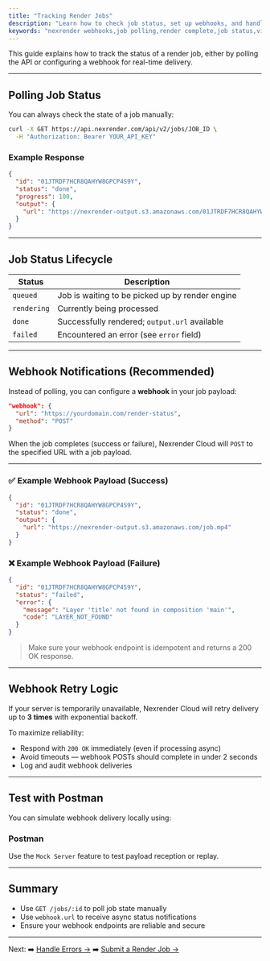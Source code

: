 ```yaml
---
title: "Tracking Render Jobs"
description: "Learn how to check job status, set up webhooks, and handle job completions."
keywords: "nexrender webhooks,job polling,render complete,job status,video automation events"
---
```


This guide explains how to track the status of a render job, either by polling the API or configuring a webhook for real-time delivery.

---

## Polling Job Status

You can always check the state of a job manually:

```bash
curl -X GET https://api.nexrender.com/api/v2/jobs/JOB_ID \
  -H "Authorization: Bearer YOUR_API_KEY"
```

### Example Response

```json
{
  "id": "01JTRDF7HCR8QAHYW8GPCP4S9Y",
  "status": "done",
  "progress": 100,
  "output": {
    "url": "https://nexrender-output.s3.amazonaws.com/01JTRDF7HCR8QAHYW8GPCP4S9Y.mp4"
  }
}
```

---

## Job Status Lifecycle

| Status      | Description                                     |
| ----------- | ----------------------------------------------- |
| `queued`    | Job is waiting to be picked up by render engine |
| `rendering` | Currently being processed                       |
| `done`      | Successfully rendered; `output.url` available   |
| `failed`    | Encountered an error (see `error` field)        |

---

## Webhook Notifications (Recommended)

Instead of polling, you can configure a **webhook** in your job payload:

```json
"webhook": {
  "url": "https://yourdomain.com/render-status",
  "method": "POST"
}
```

When the job completes (success or failure), Nexrender Cloud will `POST` to the specified URL with a job payload.

---

### ✅ Example Webhook Payload (Success)

```json
{
  "id": "01JTRDF7HCR8QAHYW8GPCP4S9Y",
  "status": "done",
  "output": {
    "url": "https://nexrender-output.s3.amazonaws.com/job.mp4"
  }
}
```

### ❌ Example Webhook Payload (Failure)

```json
{
  "id": "01JTRDF7HCR8QAHYW8GPCP4S9Y",
  "status": "failed",
  "error": {
    "message": "Layer 'title' not found in composition 'main'",
    "code": "LAYER_NOT_FOUND"
  }
}
```

> Make sure your webhook endpoint is idempotent and returns a 200 OK response.

---

## Webhook Retry Logic

If your server is temporarily unavailable, Nexrender Cloud will retry delivery up to **3 times** with exponential backoff.

To maximize reliability:

- Respond with `200 OK` immediately (even if processing async)
- Avoid timeouts — webhook POSTs should complete in under 2 seconds
- Log and audit webhook deliveries

---

## Test with Postman

You can simulate webhook delivery locally using:

### Postman

Use the `Mock Server` feature to test payload reception or replay.

---

## Summary

- Use `GET /jobs/:id` to poll job state manually
- Use `webhook.url` to receive async status notifications
- Ensure your webhook endpoints are reliable and secure

---

Next:
➡️ [Handle Errors →](../jobs/errors)
➡️ [Submit a Render Job →](../jobs/creating-jobs)